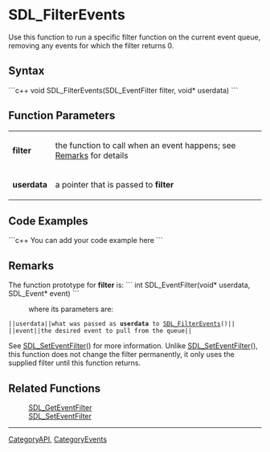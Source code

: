 <!-- pragma section-numbers off -->
<!-- pragma camelcase off -->

= SDL_FilterEvents =
Use this function to run a specific filter function on the current event queue, removing any events for which the filter returns 0.


== Syntax ==
```c++
void SDL_FilterEvents(SDL_EventFilter filter, void* userdata)
```

== Function Parameters ==
{|
|'''filter'''
|the function to call when an event happens; see [[#Remarks|Remarks]] for details
|-
|'''userdata'''
|a pointer that is passed to '''filter'''
|}

== Code Examples ==
```c++
You can add your code example here
```

== Remarks ==
The function prototype for '''filter''' is:
```
int SDL_EventFilter(void* userdata, SDL_Event* event)
```
: where its parameters are:
 ||<code>userdata</code>||what was passed as '''userdata''' to [[SDL_FilterEvents]]()||
 ||<code>event</code>||the desired event to pull from the queue||

See [[SDL_SetEventFilter]]() for more information. Unlike [[SDL_SetEventFilter]](), this function does not change the filter permanently, it only uses the supplied filter until this function returns.

== Related Functions ==
:[[SDL_GetEventFilter]]
:[[SDL_SetEventFilter]]

----
[[CategoryAPI]], [[CategoryEvents]]
